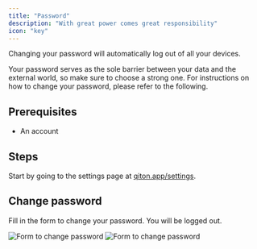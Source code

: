 ```yaml
---
title: "Password"
description: "With great power comes great responsibility"
icon: "key"
---
```


<Warning>Changing your password will automatically log out of all your devices.</Warning>

Your password serves as the sole barrier between your data and the external world, so make sure to choose a strong one.
For instructions on how to change your password, please refer to the following.

## Prerequisites

- An account

## Steps

Start by going to the settings page at [qiton.app/settings](https://qiton.app/settings).

## Change password

Fill in the form to change your password.
You will be logged out.

<Frame>
    <img
        className="block dark:hidden"
        src="./images/password/form.png"
        alt="Form to change password"
    />
    <img
        className="hidden dark:block"
        src="./images/password/form.png"
        alt="Form to change password"
    />
</Frame>
